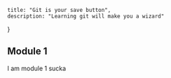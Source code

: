    title: "Git is your save button",
    description: "Learning git will make you a wizard"
}

## Module 1 

I am module 1 sucka
